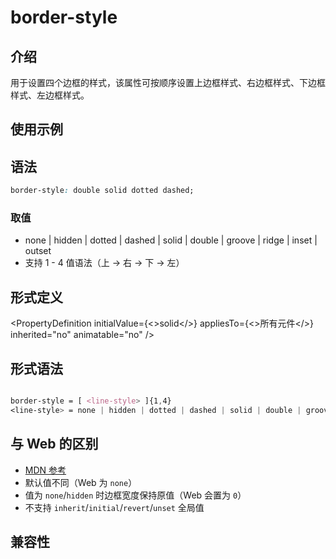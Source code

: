 # border-style

## 介绍

用于设置四个边框的样式，该属性可按顺序设置上边框样式、右边框样式、下边框样式、左边框样式。

## 使用示例


<Go
  example="css-api"
  defaultFile="src/border-style/App.tsx"
  img="/assets/doc/css/border-style.jpg"
  defaultEntryFile="dist/border-style.lynx.bundle"
  entry="src/border-style"
/>

## 语法

```css
border-style: double solid dotted dashed;
```

### 取值

- none | hidden | dotted | dashed | solid | double | groove | ridge | inset | outset
- 支持 1 - 4 值语法（上 → 右 → 下 → 左）

## 形式定义


<PropertyDefinition
  initialValue={<>solid</>}
  appliesTo={<>所有元件</>}
  inherited="no"
  animatable="no"
/>

## 形式语法

```css

border-style = [ <line-style> ]{1,4}
<line-style> = none | hidden | dotted | dashed | solid | double | groove | ridge | inset | outset

```

## 与 Web 的区别

- [MDN 参考](https://developer.mozilla.org/zh-CN/docs/Web/CSS/border-style)
- 默认值不同（Web 为 `none`）
- 值为 `none`/`hidden` 时边框宽度保持原值（Web 会置为 `0`）
- 不支持 `inherit`/`initial`/`revert`/`unset` 全局值

## 兼容性


<LegacyCompatTable metadata="css/properties/border-style" />
